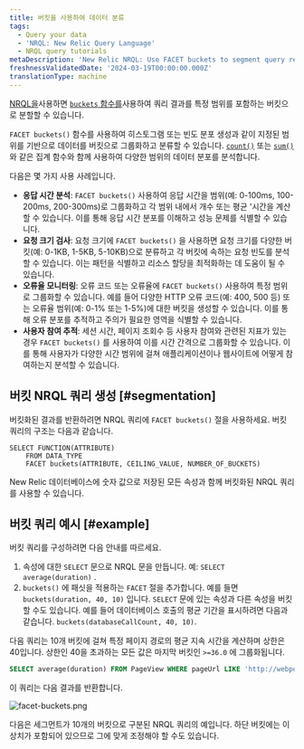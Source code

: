 ```yaml
---
title: 버킷을 사용하여 데이터 분류
tags:
  - Query your data
  - 'NRQL: New Relic Query Language'
  - NRQL query tutorials
metaDescription: 'New Relic NRQL: Use FACET buckets to segment query results into groups based on numerical values, then grouped into buckets that cover a range.'
freshnessValidatedDate: '2024-03-19T00:00:00.000Z'
translationType: machine
---
```



[NRQL을](/docs/query-data/nrql-new-relic-query-language/getting-started/introduction-nrql)사용하면 [`buckets` 함수를](/docs/query-your-data/nrql-new-relic-query-language/get-started/nrql-syntax-clauses-functions/#func-buckets)사용하여 쿼리 결과를 특정 범위를 포함하는 버킷으로 분할할 수 있습니다.

`FACET buckets()` 함수를 사용하여 히스토그램 또는 빈도 분포 생성과 같이 지정된 범위를 기반으로 데이터를 버킷으로 그룹화하고 분류할 수 있습니다. [`count()`](/docs/query-your-data/nrql-new-relic-query-language/get-started/nrql-syntax-clauses-functions/#func-count) 또는 [`sum()`](/docs/query-your-data/nrql-new-relic-query-language/get-started/nrql-syntax-clauses-functions/#func-sum) 와 같은 집계 함수와 함께 사용하여 다양한 범위의 데이터 분포를 분석합니다.

다음은 몇 가지 사용 사례입니다.

* **응답 시간 분석**: `FACET buckets()` 사용하여 응답 시간을 범위(예: 0-100ms, 100-200ms, 200-300ms)로 그룹화하고 각 범위 내에서 개수 또는 평균 '시간을 계산할 수 있습니다. 이를 통해 응답 시간 분포를 이해하고 성능 문제를 식별할 수 있습니다.
* **요청 크기 검사**: 요청 크기에 `FACET buckets()` 을 사용하면 요청 크기를 다양한 버킷(예: 0-1KB, 1-5KB, 5-10KB)으로 분류하고 각 버킷에 속하는 요청 빈도를 분석할 수 있습니다. 이는 패턴을 식별하고 리소스 할당을 최적화하는 데 도움이 될 수 있습니다.
* **오류율 모니터링**: 오류 코드 또는 오류율에 `FACET buckets()` 사용하여 특정 범위로 그룹화할 수 있습니다. 예를 들어 다양한 HTTP 오류 코드(예: 400, 500 등) 또는 오류율 범위(예: 0-1% 또는 1-5%)에 대한 버킷을 생성할 수 있습니다. 이를 통해 오류 분포를 추적하고 주의가 필요한 영역을 식별할 수 있습니다.
* **사용자 참여 추적**: 세션 시간, 페이지 조회수 등 사용자 참여와 관련된 지표가 있는 경우 `FACET buckets()` 를 사용하여 이를 시간 간격으로 그룹화할 수 있습니다. 이를 통해 사용자가 다양한 시간 범위에 걸쳐 애플리케이션이나 웹사이트에 어떻게 참여하는지 분석할 수 있습니다.

## 버킷 NRQL 쿼리 생성 [#segmentation]

버킷화된 결과를 반환하려면 NRQL 쿼리에 `FACET buckets()` 절을 사용하세요. 버킷 쿼리의 구조는 다음과 같습니다.

```
SELECT FUNCTION(ATTRIBUTE) 
    FROM DATA_TYPE 
    FACET buckets(ATTRIBUTE, CEILING_VALUE, NUMBER_OF_BUCKETS)
```

New Relic 데이터베이스에 숫자 값으로 저장된 모든 속성과 함께 버킷화된 NRQL 쿼리를 사용할 수 있습니다.

## 버킷 쿼리 예시 [#example]

버킷 쿼리를 구성하려면 다음 안내를 따르세요.

1. 속성에 대한 `SELECT` 문으로 NRQL 문을 만듭니다. 예: `SELECT average(duration)` .
2. `buckets()` 에 패싯을 적용하는 `FACET` 절을 추가합니다. 예를 들면 `buckets(duration, 40, 10)` 입니다. `SELECT` 문에 있는 속성과 다른 속성을 버킷할 수도 있습니다. 예를 들어 데이터베이스 호출의 평균 기간을 표시하려면 다음과 같습니다. `buckets(databaseCallCount, 40, 10)`.

다음 쿼리는 10개 버킷에 걸쳐 특정 페이지 경로의 평균 지속 시간을 계산하며 상한은 40입니다. 상한인 40을 초과하는 모든 값은 마지막 버킷인 `>=36.0` 에 그룹화됩니다.

```sql
SELECT average(duration) FROM PageView WHERE pageUrl LIKE 'http://webportal.telco%' SINCE 1 week ago FACET buckets(duration, 40, 10)
```

이 쿼리는 다음 결과를 반환합니다.

<img
  title="facet-buckets.png"
  alt="facet-buckets.png"
  src={queriesnrqlFacetbyBucketsNRQLQueryBuilder}
/>

<figcaption>
  다음은 세그먼트가 10개의 버킷으로 구분된 NRQL 쿼리의 예입니다. 하단 버킷에는 이상치가 포함되어 있으므로 그에 맞게 조정해야 할 수도 있습니다.
</figcaption>